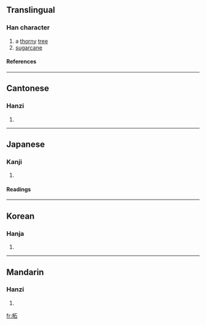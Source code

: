 ==Translingual==
===Han character===
{{Han char|rn=75|rad=木|as=05|sn=9|four=4196<sub>0</sub>|canj=木一口 (DMR)}}
# a [[thorny]] [[tree]]
# [[sugarcane]]
====References====
{{Han ref|kx=0519.090|dkj=14626|dj=0907.070|hdz=21180.020|uh=67D8|ud=26584|bh=CF43|bd=53059}}

----
==Cantonese==
===Hanzi===
{{yue-hanzi|jyut=|y=je3}}
# {{defn|Cantonese}}

----
==Japanese==
===Kanji===
{{ja-kanji|grade=|rs=木05}}
# {{defn|Japanese}} 
====Readings====
{{ja-readings|on=[[しゃ]] (sha)|kun=[[やまぐわ]] (yamaguwa), [[つげ]] (tsuge)}}

----
==Korean==
===Hanja===
{{ko-hanja|hangeul=자|eumhun=|rv=ja|mr=cha|y=ca}}
# {{defn|Korean}}

----
==Mandarin==
===Hanzi===
{{cmn-hanzi|pin=[[zhè]] ([[zhe4]])|wg=che<sup>4</sup>}}
# {{defn|Mandarin}}

[[fr:柘]]